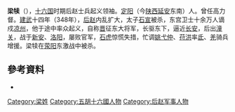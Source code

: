 '''梁犊'''（{{bd|?||?||}}），[[十六国|十六国]]时期后赵士兵起义领袖。[[定阳|定阳]]（今[[陕西|陕西]][[延安|延安]]东南）人。曾任高力督。[[建武_(后赵)|建武]]十四年（348年），[[后赵|后赵]]内乱扩大，太子[[石宣|石宣]]被杀，东宫卫士十余万人谪戍[[凉州|凉州]]，他于途中率众起义，自称[[晋|晋]]征东大将军，长驱东下，逼近[[长安|长安]]，后出[[潼关|潼关]]，战于[[新安|新安]]、[[洛阳|洛阳]]，屡败官军，[[石虎|石虎]]惊慌失措，忙调[[姚弋仲|姚弋仲]]、[[苻洪|苻洪]]率[[氐|氐]]、[[羌|羌]]骑兵增援。梁犊在[[荥阳|荥阳]]东激战中被杀。

==參考資料==
*{{cite web|url=http://www.sidneyluo.net/c/098.htm|title=資治通鑑 卷九十八|accessdate=2011-11-30|archive-date=2011-10-26|archive-url=https://web.archive.org/web/20111026103212/http://www.sidneyluo.net/c/098.htm|dead-url=no}}

[[Category:梁姓|Category:梁姓]]
[[Category:五胡十六國人物|Category:五胡十六國人物]]
[[Category:后赵军事人物|Category:后赵军事人物]]